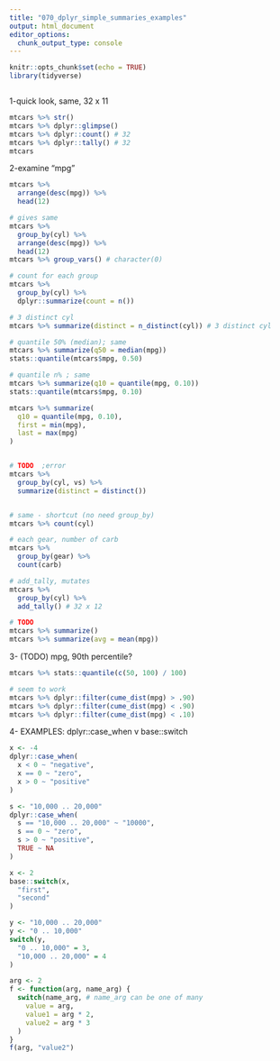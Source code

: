 ```yaml
---
title: "070_dplyr_simple_summaries_examples"
output: html_document
editor_options: 
  chunk_output_type: console
---
```


```r
knitr::opts_chunk$set(echo = TRUE)
library(tidyverse)
```

```r
```

1-quick look, same, 32 x 11
```r
mtcars %>% str()
mtcars %>% dplyr::glimpse()
mtcars %>% dplyr::count() # 32
mtcars %>% dplyr::tally() # 32
mtcars
```

2-examine "mpg"
```r
mtcars %>%
  arrange(desc(mpg)) %>%
  head(12)

# gives same
mtcars %>%
  group_by(cyl) %>%
  arrange(desc(mpg)) %>%
  head(12)
mtcars %>% group_vars() # character(0)

# count for each group
mtcars %>%
  group_by(cyl) %>%
  dplyr::summarize(count = n())

# 3 distinct cyl
mtcars %>% summarize(distinct = n_distinct(cyl)) # 3 distinct cyl

# quantile 50% (median); same
mtcars %>% summarize(q50 = median(mpg))
stats::quantile(mtcars$mpg, 0.50)

# quantile n% ; same
mtcars %>% summarize(q10 = quantile(mpg, 0.10))
stats::quantile(mtcars$mpg, 0.10)

mtcars %>% summarize(
  q10 = quantile(mpg, 0.10),
  first = min(mpg),
  last = max(mpg)
)


# TODO	;error
mtcars %>%
  group_by(cyl, vs) %>%
  summarize(distinct = distinct())


# same - shortcut (no need group_by)
mtcars %>% count(cyl)

# each gear, number of carb
mtcars %>%
  group_by(gear) %>%
  count(carb)

# add_tally, mutates
mtcars %>%
  group_by(cyl) %>%
  add_tally() # 32 x 12

# TODO
mtcars %>% summarize()
mtcars %>% summarize(avg = mean(mpg))
```

3- (TODO) mpg,  90th percentile?

```r
mtcars %>% stats::quantile(c(50, 100) / 100)

# seem to work
mtcars %>% dplyr::filter(cume_dist(mpg) > .90)
mtcars %>% dplyr::filter(cume_dist(mpg) < .90)
mtcars %>% dplyr::filter(cume_dist(mpg) < .10)
```

4- EXAMPLES: dplyr::case_when v base::switch
```r
x <- -4
dplyr::case_when(
  x < 0 ~ "negative",
  x == 0 ~ "zero",
  x > 0 ~ "positive"
)

s <- "10,000 .. 20,000"
dplyr::case_when(
  s == "10,000 .. 20,000" ~ "10000",
  s == 0 ~ "zero",
  s > 0 ~ "positive",
  TRUE ~ NA
)

x <- 2
base::switch(x,
  "first",
  "second"
)

y <- "10,000 .. 20,000"
y <- "0 .. 10,000"
switch(y,
  "0 .. 10,000" = 3,
  "10,000 .. 20,000" = 4
)

arg <- 2
f <- function(arg, name_arg) {
  switch(name_arg, # name_arg can be one of many
    value = arg,
    value1 = arg * 2,
    value2 = arg * 3
  )
}
f(arg, "value2")
```
